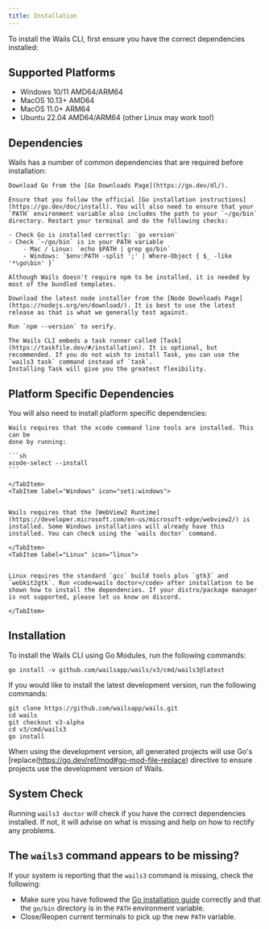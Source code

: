 ```yaml
---
title: Installation
---
```



To install the Wails CLI, first ensure you have the correct dependencies
installed:

## Supported Platforms

- Windows 10/11 AMD64/ARM64
- MacOS 10.13+ AMD64
- MacOS 11.0+ ARM64
- Ubuntu 22.04 AMD64/ARM64 (other Linux may work too!)

## Dependencies

Wails has a number of common dependencies that are required before installation:

<Tabs>
  <TabItem label="Go (At least 1.22.4)" icon="seti:go">

    Download Go from the [Go Downloads Page](https://go.dev/dl/).

    Ensure that you follow the official [Go installation instructions](https://go.dev/doc/install). You will also need to ensure that your `PATH` environment variable also includes the path to your `~/go/bin` directory. Restart your terminal and do the following checks:

    - Check Go is installed correctly: `go version`
    - Check `~/go/bin` is in your PATH variable
        - Mac / Linux: `echo $PATH | grep go/bin`
        - Windows: `$env:PATH -split ';' | Where-Object { $_ -like '*\go\bin' }`

  </TabItem>

<TabItem label="npm (Optional)" icon="seti:npm">

    Although Wails doesn't require npm to be installed, it is needed by most of the bundled templates.

    Download the latest node installer from the [Node Downloads Page](https://nodejs.org/en/download/). It is best to use the latest release as that is what we generally test against.

    Run `npm --version` to verify.

</TabItem>

<TabItem label="Task (Optional)">

    The Wails CLI embeds a task runner called [Task](https://taskfile.dev/#/installation). It is optional, but recommended. If you do not wish to install Task, you can use the `wails3 task` command instead of `task`.
    Installing Task will give you the greatest flexibility.

</TabItem>

</Tabs>

## Platform Specific Dependencies

You will also need to install platform specific dependencies:

<Tabs syncKey="platform">
    <TabItem label="Mac" icon="apple">

    Wails requires that the xcode command line tools are installed. This can be
    done by running:

    ```sh
    xcode-select --install
    ```

    </TabItem>
    <TabItem label="Windows" icon="seti:windows">


    Wails requires that the [WebView2 Runtime](https://developer.microsoft.com/en-us/microsoft-edge/webview2/) is installed. Some Windows installations will already have this installed. You can check using the `wails doctor` command.

    </TabItem>
    <TabItem label="Linux" icon="linux">


    Linux requires the standard `gcc` build tools plus `gtk3` and `webkit2gtk`. Run <code>wails doctor</code> after installation to be shown how to install the dependencies. If your distro/package manager is not supported, please let us know on discord.

    </TabItem>

</Tabs>

## Installation

To install the Wails CLI using Go Modules, run the following commands:

```shell
go install -v github.com/wailsapp/wails/v3/cmd/wails3@latest
```

If you would like to install the latest development version, run the following
commands:

```shell
git clone https://github.com/wailsapp/wails.git
cd wails
git checkout v3-alpha
cd v3/cmd/wails3
go install
```

When using the development version, all generated projects will use Go's
[replace(https://go.dev/ref/mod#go-mod-file-replace) directive to ensure
projects use the development version of Wails.

## System Check

Running `wails3 doctor` will check if you have the correct dependencies
installed. If not, it will advise on what is missing and help on how to rectify
any problems.

## The `wails3` command appears to be missing?

If your system is reporting that the `wails3` command is missing, check the
following:

- Make sure you have followed the [Go installation guide](#__tabbed_1_1)
  correctly and that the `go/bin` directory is in the `PATH` environment
  variable.
- Close/Reopen current terminals to pick up the new `PATH` variable.
